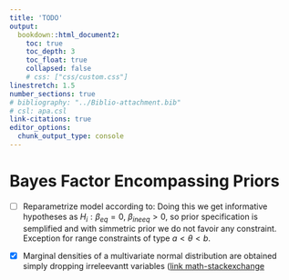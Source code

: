 ```yaml
---
title: 'TODO'
output:
  bookdown::html_document2: 
    toc: true
    toc_depth: 3
    toc_float: true
    collapsed: false
    # css: ["css/custom.css"]
linestretch: 1.5
number_sections: true
# bibliography: "../Biblio-attachment.bib"
# csl: apa.csl
link-citations: true 
editor_options: 
  chunk_output_type: console
---
```



# Bayes Factor Encompassing Priors

- [ ] Reparametrize model according to: 
\begin{align}
&\beta_{eq} = R_{eq}\theta - r_{eq},\\
&\beta_{ineq} = R_{ineq}\theta - r_{ineq}.
\end{align}
Doing this we get informative hypotheses as $H_i: \beta_{eq} = 0,\ \beta_{ineeq}>0$, so prior specification is semplified and with simmetric prior we do  not favoir any constraint. Exception for range constraints of type $a<\theta<b$.

- [X] Marginal densities of a multivariate normal distribution are obtained simply dropping irreleevantt variables ([link math-stackexchange](https://math.stackexchange.com/questions/2528201/find-the-marginal-distributions-pdfs-of-a-multivariate-normal-distribution)

